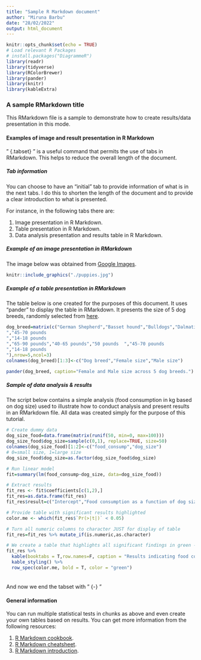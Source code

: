 ```yaml
---
title: "Sample R Markdown document"
author: "Miruna Barbu"
date: "28/02/2022"
output: html_document
---
```


```r
knitr::opts_chunk$set(echo = TRUE)
# Load relevant R Packages
# install.packages("DiagrammeR")
library(readr)
library(tidyverse)
library(RColorBrewer)
library(pander)
library(knitr)
library(kableExtra)

```

### A sample RMarkdown title

This RMarkdown file is a sample to demonstrate how to create results/data presentation in this mode.

#### Examples of image and result presentation in R Markdown {.tabset}

" {.tabset} " is a useful command that permits the use of tabs in RMarkdown. This helps to reduce the overall length of the document.

##### Tab information

You can choose to have an "initial" tab to provide information of what is in the next tabs. I do this to shorten the length of the document and to provide a clear introduction to what is presented.

For instance, in the following tabs there are:

1. Image presentation in R Markdown.
2. Table presentation in R Markdown.
3. Data analysis presentation and results table in R Markdown.

##### Example of an image presentation in RMarkdown

The image below was obtained from [Google Images](https://www.google.com/search?q=puppies&sxsrf=APq-WBsvg2UEhJzz0R4VDsZAcSuQwMdCKA:1646054927337&source=lnms&tbm=isch&sa=X&ved=2ahUKEwjJxeW5wKL2AhWEUcAKHdgYDVUQ_AUoAXoECAMQAw&biw=1320&bih=769&dpr=2.5#imgrc=Xlf4qHwbPczmKM).

```r
knitr::include_graphics("./puppies.jpg")
```


##### Example of a table presentation in RMarkdown

The table below is one created for the purposes of this document. It uses "pander" to display the table in RMarkdown. It presents the size of 5 dog breeds, randomly selected from [here](https://www.akc.org/expert-advice/nutrition/breed-weight-chart/).

```r
dog_breed=matrix(c("German Shepherd","Basset hound","Bulldogs","Dalmatians","Pugs","50-70 pounds","40-65 pounds","40 pounds
","45-70 pounds
","14-18 pounds
","65-90 pounds","40-65 pounds","50 pounds	","45-70 pounds
","14-18 pounds
"),nrow=5,ncol=3)
colnames(dog_breed)[1:3]<-c("Dog breed","Female size","Male size")

pander(dog_breed, caption="Female and Male size across 5 dog breeds.")

```

##### Sample of data analysis & results

The script below contains a simple analysis (food consumption in kg based on dog size) used to illustrate how to conduct analysis and present results in an RMarkdown file. All data was created simply for the purpose of this tutorial.

```r
# Create dummy data
dog_size_food=data.frame(matrix(runif(50, min=0, max=100)))
dog_size_food$dog_size=sample(c(0,1), replace=TRUE, size=50)
colnames(dog_size_food)[1:2]<-c("food_consump","dog_size")
# 0=small size, 1=large size
dog_size_food$dog_size=as.factor(dog_size_food$dog_size)

# Run linear model
fit=summary(lm(food_consump~dog_size, data=dog_size_food))

# Extract results
fit_res <- fit$coefficients[c(1,2),]
fit_res=as.data.frame(fit_res)
fit_res$result=c("Intercept","Food consumption as a function of dog size")

# Provide table with significant results highlighted
color.me <- which(fit_res$`Pr(>|t|)` < 0.05)

# Turn all numeric columns to character JUST for display of table
fit_res=fit_res %>% mutate_if(is.numeric,as.character)

# We create a table that highlights all significant findings in green - in this case, the intercept.
fit_res %>% 
  kable(booktabs = T,row.names=F, caption = "Results indicating food consumption as a function of dog size.") %>%
  kable_styling() %>%
  row_spec(color.me, bold = T, color = "green")
  
```



#### {-} 

And now we end the tabset with " {-} "

#### General information

You can run multiple statistical tests in chunks as above and even create your own tables based on results. You can get more information from the following resources:

1. [R Markdown cookbook](https://bookdown.org/yihui/rmarkdown-cookbook/).
2. [R Markdown cheatsheet](https://www.rstudio.com/wp-content/uploads/2015/02/rmarkdown-cheatsheet.pdf).
3. [R Markdown introduction](https://rmarkdown.rstudio.com/lesson-1.html).

